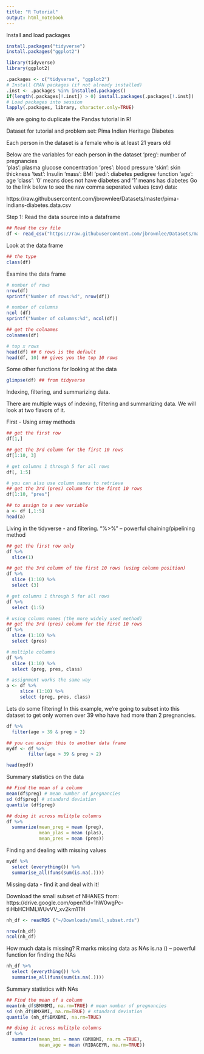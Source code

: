 ```yaml
---
title: "R Tutorial"
output: html_notebook
---
```


Install and load packages
```r
install.packages("tidyverse")
install.packages("ggplot2")

library(tidyverse)
library(ggplot2)
```

```r
.packages <- c("tidyverse", "ggplot2")
# Install CRAN packages (if not already installed)
.inst <- .packages %in% installed.packages()
if(length(.packages[!.inst]) > 0) install.packages(.packages[!.inst])
# Load packages into session
lapply(.packages, library, character.only=TRUE)
```

We are going to duplicate the Pandas tutorial in R!

Dataset for tutorial and problem set:
Pima Indian Heritage Diabetes

Each person in the dataset is a female who is at least 21 years old

Below are the variables for each person in the dataset
  'preg': number of pregnancies  
  'plas': plasma glucose concentration 
  'pres': blood pressure 
  'skin': skin thickness
  'test': Insulin
  'mass': BMI
  'pedi': diabetes pedigree function
  'age': age
  'class': '0' means does not have diabetes and '1' means has diabetes
Go to the link below to see the raw comma seperated values (csv) data:

https://raw.githubusercontent.com/jbrownlee/Datasets/master/pima-indians-diabetes.data.csv

Step 1: Read the data source into a dataframe
```r
## Read the csv file
df <- read_csv("https://raw.githubusercontent.com/jbrownlee/Datasets/master/pima-indians-diabetes.data.csv", col_names = c("preg", "plas", "pres", "skin", "test", "mass", "predi", "age", "class"))

```

Look at the data frame
```r
## the type 
class(df)
```
Examine the data frame
```r
# number of rows
nrow(df)
sprintf("Number of rows:%d", nrow(df))

# number of columns
ncol (df)
sprintf("Number of columns:%d", ncol(df))

## get the colnames
colnames(df)

# top x rows
head(df) ## 6 rows is the default
head(df, 10) ## gives you the top 10 rows
```
Some other functions for looking at the data
```r
glimpse(df) ## from tidyverse
```

Indexing, filtering, and summarizing data.

There are multiple ways of indexing, filtering and summarizing data. We will look at two flavors of it.

First - Using array methods
```r
## get the first row
df[1,]

## get the 3rd column for the first 10 rows
df[1:10, 3]

# get columns 1 through 5 for all rows
df[, 1:5]

# you can also use column names to retrieve 
## get the 3rd (pres) column for the first 10 rows
df[1:10, "pres"]

## to assign to a new variable
a <- df [,1:5]
head(a)

```

Living in the tidyverse - and filtering. 
"%>%" -- powerful chaining/pipelining method
```r
## get the first row only
df %>%
  slice(1)

## get the 3rd column of the first 10 rows (using column position)
df %>%
  slice (1:10) %>%
  select (3)

# get columns 1 through 5 for all rows
df %>%
  select (1:5)

# using column names (the more widely used method)
## get the 3rd (pres) column for the first 10 rows
df %>%
  slice (1:10) %>%
  select (pres)

# multiple columns
df %>%
  slice (1:10) %>%
  select (preg, pres, class)

# assignment works the same way
a <- df %>%
     slice (1:10) %>%
     select (preg, pres, class)
```

Lets do some filtering!
In this example, we're going to subset into this dataset to get only women over 39 who have had more than 2 pregnancies.

```r
df %>%
  filter(age > 39 & preg > 2) 

## you can assign this to another data frame
mydf <- df %>%
        filter(age > 39 & preg > 2)

head(mydf)
```

Summary statistics on the data
```r
## Find the mean of a column
mean(df$preg) # mean number of pregnancies
sd (df$preg) # standard deviation
quantile (df$preg)

## doing it across mulitple columns
df %>%
  summarize(mean_preg = mean (preg),
            mean_plas = mean (plas),
            mean_pres = mean (pres))

```

Finding and dealing with missing values

```r
mydf %>%
  select (everything()) %>%
  summarise_all(funs(sum(is.na(.))))
```

Missing data - find it and deal with it!

Download the small subset of NHANES from: https://drive.google.com/open?id=1hW0wgPc-tIiHbHCHMLWUvVV_xv2km1TH
```r
nh_df <- readRDS ("~/Downloads/small_subset.rds")

nrow(nh_df)
ncol(nh_df)
```

How much data is missing? R marks missing data as NAs
is.na () -- powerful function for finding the NAs
```r
nh_df %>%
  select (everything()) %>%
  summarise_all(funs(sum(is.na(.))))

```


Summary statistics with NAs
```r
## Find the mean of a column
mean(nh_df$BMXBMI, na.rm=TRUE) # mean number of pregnancies
sd (nh_df$BMXBMI, na.rm=TRUE) # standard deviation
quantile (nh_df$BMXBMI, na.rm=TRUE)

## doing it across mulitple columns
df %>%
  summarize(mean_bmi = mean (BMXBMI, na.rm =TRUE),
            mean_age = mean (RIDAGEYR, na.rm=TRUE))
```

